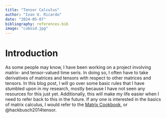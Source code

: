 ```yaml
---
title: "Tensor Calculus"
author: "Ivan U. Ricardo"
date: "2024-05-07"
bibliography: references.bib
image: "cuboid.jpg"
---
```


# Introduction

As some people may know, I have been working on a project involving matrix- and tensor-valued time seris.
In doing so, I often have to take derivatives of matrices and tensors with respect to other matrices and tensors.
In this blog post, I will go over some basic rules that I have stumbled upon in my research, mostly because I have not seen any resources for this just yet.
Additionally, this will make my life easier when I need to refer back to this in the future.
If any one is interested in the basics of matrix calculus, I would refer to the [Matrix Cookbook](https://www.math.uwaterloo.ca/~hwolkowi/matrixcookbook.pdf), or @hackbusch2014tensor.

